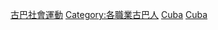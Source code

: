 
[[Category:古巴社會運動|]]
[[Category:各職業古巴人|Category:各職業古巴人]]
[[Category:北美洲社會運動者|Cuba]]
[[Category:各國社會運動者|Cuba]]